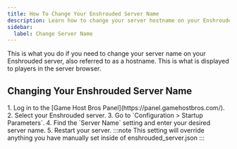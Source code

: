 ```yaml
---
title: How To Change Your Enshrouded Server Name
description: Learn how to change your server hostname on your Enshrouded server.
sidebar:
  label: Change Server Name
---
```


This is what you do if you need to change your server name on your Enshrouded server, also referred to as a hostname. This is what is displayed to players in the server browser.

## Changing Your Enshrouded Server Name

<Steps>
1. Log in to the [Game Host Bros Panel](https://panel.gamehostbros.com/).
2. Select your Enshrouded server.
3. Go to `Configuration > Startup Parameters`.
4. Find the `Server Name` setting and enter your desired server name.
5. Restart your server.
</Steps>
:::note
This setting will override anything you have manually set inside of enshrouded_server.json
:::
